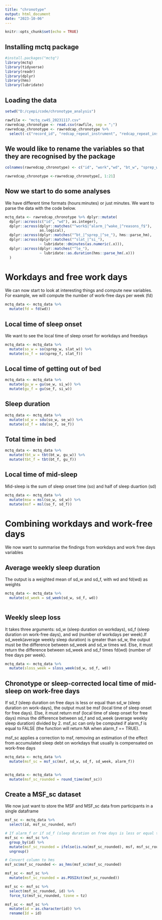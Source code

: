 ---
title: "chronotype"
output: html_document
date: "2023-10-06"
---

```{r setup, include=FALSE}
knitr::opts_chunk$set(echo = TRUE)
```

## Installing mctq package

```{r}
#install.packages("mctq")
library(mctq)
library(tidyverse)
library(readr)
library(dplyr)
library(hms)
library(lubridate)
```

## Loading the data

```{r}
setwd("D:/cyepi/code/chronotype_analysis")

rawfile <- "mctq_cw45_20231117.csv"
rawredcap_chronotype <- read.csv(rawfile, sep = ";")
rawredcap_chronotype <- rawredcap_chronotype %>%
  select(-c("record_id", "redcap_repeat_instrument", "redcap_repeat_instance", "mctq_timestamp")) 
```

## We would like to rename the variables so that they are recognised by the package
```{r}
colnames(rawredcap_chronotype) <- c("id", "work","wd", "bt_w", "sprep_w", "slat_w", "se_w", "si_w", "alarm_w", "wake_before_w", "bt_f", "sprep_f", "slat_f", "se_f", "si_f", "alarm_f", "reasons_f", "mctq_reason_1", "mctq_reason_2", "mctq_reason_3", "mctq_reason_spec")

rawredcap_chronotype <-rawredcap_chronotype[, 1:21]
```

## Now we start to do some analyses
We have different time formats (hours:minutes) or just minutes. We want to parse the data with the code below.
```{r}
mctq_data <- rawredcap_chronotype %>% dplyr::mutate(
  dplyr::across(c("id", "wd"), as.integer),
  dplyr::across(dplyr::matches("^work$|^alarm_|^wake_|^reasons_f$"),
                as.logical),
  dplyr::across(dplyr::matches("^bt_|^sprep_|^se_"), hms::parse_hm),
  dplyr::across(dplyr::matches("^slat_|^si_"),
                ~ lubridate::dminutes(as.numeric(.x))),
  dplyr::across(dplyr::matches("^le_"), 
                ~ lubridate::as.duration(hms::parse_hm(.x)))
  )
```

# Workdays and free work days

We can now start to look at interesting things and compute new variables. For example, we will compute the number of work-free days per week (fd)
```{r}
mctq_data <- mctq_data %>%
  mutate(fd = fd(wd))
```

## Local time of sleep onset
We want to see the local time of sleep onset for workdays and freedays
```{r}
mctq_data <- mctq_data %>%
  mutate(so_w = so(sprep_w, slat_w)) %>%
  mutate(so_f = so(sprep_f, slat_f))
```

## Local time of getting out of bed 
```{r}
mctq_data <- mctq_data %>%
  mutate(gu_w = gu(se_w, si_w)) %>%
  mutate(gu_f = gu(se_f, si_w))
```
## Sleep duration
```{r}
mctq_data <- mctq_data %>%
  mutate(sd_w = sdu(so_w, se_w)) %>%
  mutate(sd_f = sdu(so_f, se_f))
```
## Total time in bed 
```{r}
mctq_data <- mctq_data %>%
  mutate(tbt_w = tbt(bt_w, gu_w)) %>%
  mutate(tbt_f = tbt(bt_f, gu_f))
```
## Local time of mid-sleep
Mid-sleep is the sum of sleep onset time (so) and half of sleep duartion (sd)
```{r}
mctq_data <- mctq_data %>%
  mutate(msw = msl(so_w, sd_w)) %>%
  mutate(msf = msl(so_f, sd_f))
```
# Combining workdays and work-free days 
We now want to summarise the findings from workdays and work free days variables

## Average weekly sleep duration
The output is a weighted mean of sd_w and sd_f, with wd and fd(wd) as weights
```{r}
mctq_data <- mctq_data %>%
  mutate(sd_week = sd_week(sd_w, sd_f, wd))
           
```
## Weekly sleep loss
It takes three arguments: sd_w (sleep duration on workdays), sd_f (sleep duration on work-free days), and wd (number of workdays per week).If sd_week(average weekly sleep duration) is greater than sd_w, the output must be the difference between sd_week and sd_w times wd. Else, it must return the difference between sd_week and sd_f times fd(wd) (number of free days per week). 
```{r}
mctq_data <- mctq_data %>%
  mutate(sloss_week = sloss_week(sd_w, sd_f, wd))
```
## Chronotype or sleep-corrected local time of mid-sleep on work-free days 
If sd_f (sleep duration on free days is less or equal than sd_w (sleep duration on work-days), the output must be msf (local time of sleep onset for free days). Else, it must return msf (local time of sleep onset for free days) minus the difference between sd_f and sd_week (average weekly sleep duration) divided by 2. msf_sc can only be computed if alarm_f is equal to FALSE (the function will return NA when alarm_f == TRUE).

msf_sc applies a correction to msf, removing an estimation of the effect from accumulated sleep debt on workdays that usually is compensated on work-free days
```{r}
mctq_data <- mctq_data %>%
  mutate(msf_sc = msf_sc(msf, sd_w, sd_f, sd_week, alarm_f))
  
```

```{r}
mctq_data <- mctq_data %>%
  mutate(msf_sc_rounded = round_time(msf_sc))
```
## Create a MSF_sc dataset 
We now just want to store the MSF and MSF_sc data from participants in a single dataframe
```{r}
msf_sc <- mctq_data %>%
  select(id, msf_sc_rounded, msf)
```


```{r}
# If alarm_f or if sd_f (sleep duration on free days is less or equal than sd_w (sleep duration on work-days), msf_sc returns NA and the chrnotype we are inetersted in visualising is then MSF (no correction applied). So, we want to mutate the msf_sc_rounded column to nclude the msf values in case msf_sc cannot be calculated
msf_sc <- msf_sc %>%
  group_by(id) %>%
  mutate(msf_sc_rounded = ifelse(is.na(msf_sc_rounded), msf, msf_sc_rounded)) %>%
  ungroup()

# Convert column to hms
msf_sc$msf_sc_rounded <- as_hms(msf_sc$msf_sc_rounded)
```

```{r}
msf_sc <- msf_sc %>%
  mutate(msf_sc_rounded = as.POSIXct(msf_sc_rounded))
```

```{r}
msf_sc <- msf_sc %>%
  select(msf_sc_rounded, id) %>%
  force_tz(msf_sc_rounded, tzone = tz)

msf_sc <- msf_sc %>%
  mutate(id = as.character(id)) %>%
  rename(Id = id)
```

